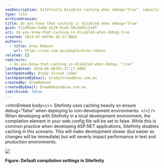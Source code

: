 ```yaml
---
seoDescription: Sitefinity disables caching when debug="true", impacting performance in test and production environments.
type: rule
archivedreason:
title: Do you know that caching is disabled when debug="true"
guid: 511991ee-5a08-4119-9ca0-10ceb82c2a9f
uri: do-you-know-that-caching-is-disabled-when-debug-true
created: 2014-07-04T04:18:37.000Z
authors:
  - title: Drew Robson
    url: https://ssw.com.au/people/drew-robson
related: []
redirects:
  - do-you-know-that-caching-is-disabled-when-debug-＂true＂
lastUpdated: 2024-06-08T03:27:17.000Z
lastUpdatedBy: Brady Stroud [SSW]
lastUpdatedByEmail: bradystroud@ssw.com.au
createdBy: DrewRobson
createdByEmail: DrewRobson@ssw.com.au
isArchived: false
---
```


<introEmbed
  body={<>
Sitefinity uses caching heavily so ensure debug="false" when deploying to non-development environments.
  </>}
/>
When developing with Sitefinity in a local development environment, the compilation element in your web.config file will be set to false. While this is common practice when developing ASP.NET applications, Sitefinity disables caching in this scenario. This will make development slower (but easier as changes will be immediate) but will severly impact performance in test and production environments.

![](/uploads/rules/do-you-know-that-caching-is-disabled-when-debug-true/4-07-2014-2-07-31-PM-compressor.png)

**Figure: Default compilation settings in Sitefinity**
